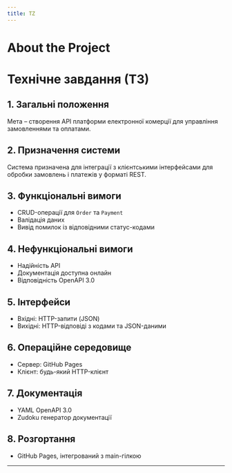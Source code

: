 ```yaml
---
title: TZ
---
```


# About the Project

# Технічне завдання (ТЗ)

## 1. Загальні положення
Мета – створення API платформи електронної комерції для управління замовленнями та оплатами.

## 2. Призначення системи
Система призначена для інтеграції з клієнтськими інтерфейсами для обробки замовлень і платежів у форматі REST.

## 3. Функціональні вимоги
- CRUD-операції для `Order` та `Payment`
- Валідація даних
- Вивід помилок із відповідними статус-кодами

## 4. Нефункціональні вимоги
- Надійність API
- Документація доступна онлайн
- Відповідність OpenAPI 3.0

## 5. Інтерфейси
- Вхідні: HTTP-запити (JSON)
- Вихідні: HTTP-відповіді з кодами та JSON-даними

## 6. Операційне середовище
- Сервер: GitHub Pages
- Клієнт: будь-який HTTP-клієнт

## 7. Документація
- YAML OpenAPI 3.0
- Zudoku генератор документації

## 8. Розгортання
- GitHub Pages, інтегрований з main-гілкою

---



